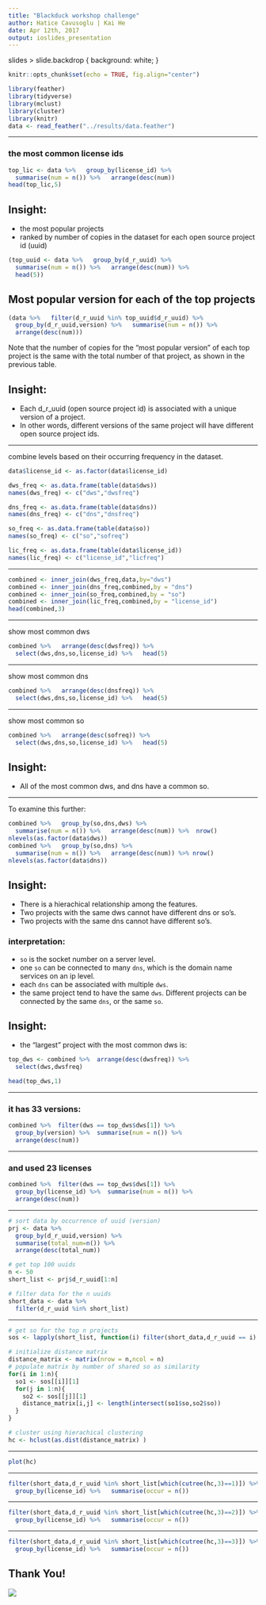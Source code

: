 ```yaml
---
title: "Blackduck workshop challenge"
author: Hatice Cavusoglu | Kai He
date: Apr 12th, 2017
output: ioslides_presentation
---
```


slides > slide.backdrop {
  background: white;
}

```r
knitr::opts_chunk$set(echo = TRUE, fig.align="center")

library(feather)
library(tidyverse)
library(mclust)
library(cluster)
library(knitr)
data <- read_feather("../results/data.feather")
```

-----

### the most common license ids

```r
top_lic <- data %>%   group_by(license_id) %>% 
  summarise(num = n()) %>%   arrange(desc(num))
head(top_lic,5)
```

## Insight: 
- the most popular projects
- ranked by number of copies in the dataset for each open source project id (uuid)
```r
(top_uuid <- data %>%   group_by(d_r_uuid) %>% 
  summarise(num = n()) %>%   arrange(desc(num)) %>% 
  head(5))
```

## Most popular version for each of the top projects

```r
(data %>%   filter(d_r_uuid %in% top_uuid$d_r_uuid) %>% 
  group_by(d_r_uuid,version) %>%   summarise(num = n()) %>% 
  arrange(desc(num)))
```
Note that the number of copies for the "most popular version" of each top project is the same with the total number of that project, as shown in the previous table.

## Insight: 
- Each d_r_uuid (open source project id) is associated with a unique version of a project. 
- In other words, different versions of the same project will have different open source project ids.

-----

combine levels based on their occurring frequency in the dataset.

```r
data$license_id <- as.factor(data$license_id)

dws_freq <- as.data.frame(table(data$dws))
names(dws_freq) <- c("dws","dwsfreq")

dns_freq <- as.data.frame(table(data$dns))
names(dns_freq) <- c("dns","dnsfreq")

so_freq <- as.data.frame(table(data$so))
names(so_freq) <- c("so","sofreq")

lic_freq <- as.data.frame(table(data$license_id))
names(lic_freq) <- c("license_id","licfreq")
```

-----

```r
combined <- inner_join(dws_freq,data,by="dws")
combined <- inner_join(dns_freq,combined,by = "dns")
combined <- inner_join(so_freq,combined,by = "so")
combined <- inner_join(lic_freq,combined,by = "license_id")
head(combined,3)
```

-----

show most common dws
```r
combined %>%   arrange(desc(dwsfreq)) %>%
  select(dws,dns,so,license_id) %>%   head(5)
```

-----

show most common dns
```r
combined %>%   arrange(desc(dnsfreq)) %>%
  select(dws,dns,so,license_id) %>%   head(5)
```

-----

show most common so
```r
combined %>%   arrange(desc(sofreq)) %>%
  select(dws,dns,so,license_id) %>%   head(5)
```

## Insight: 
- All of the most common dws, and dns have a common so.

-----

To examine this further:

```r
combined %>%   group_by(so,dns,dws) %>%
  summarise(num = n()) %>%   arrange(desc(num)) %>%  nrow()
nlevels(as.factor(data$dws))
combined %>%   group_by(so,dns) %>%
  summarise(num = n()) %>%   arrange(desc(num)) %>% nrow()
nlevels(as.factor(data$dns))
```

## Insight: 
- There is a hierachical relationship among the features. 
- Two projects with the same dws cannot have different dns or so's. 
- Two projects with the same dns cannot have different so's.

### interpretation:

- `so` is the socket number on a server level. 
- one `so` can be connected to many `dns`, which is the domain name services on an ip level. 
- each `dns` can be associated with multiple `dws`.
- the same project tend to have the same `dws`. Different projects can be connected by the same `dns`, or the same `so`.

## Insight: 
- the "largest" project with the most common dws is:
```r
top_dws <- combined %>%  arrange(desc(dwsfreq)) %>%
  select(dws,dwsfreq)

head(top_dws,1)
```

-----

### it has 33 versions:
```r
combined %>%  filter(dws == top_dws$dws[1]) %>%
  group_by(version) %>%  summarise(num = n()) %>%
  arrange(desc(num))
```

-----

### and used 23 licenses
```r
combined %>%  filter(dws == top_dws$dws[1]) %>%
  group_by(license_id) %>%  summarise(num = n()) %>%
  arrange(desc(num))
```

-----

```r
# sort data by occurrence of uuid (version)
prj <- data %>%
  group_by(d_r_uuid,version) %>%
  summarise(total_num=n()) %>%
  arrange(desc(total_num))

# get top 100 uuids
n <- 50
short_list <- prj$d_r_uuid[1:n]

# filter data for the n uuids
short_data <- data %>%
  filter(d_r_uuid %in% short_list)
```

-----

```r
# get so for the top n projects
sos <- lapply(short_list, function(i) filter(short_data,d_r_uuid == i) %>% select(so) %>% unique())

# initialize distance matrix
distance_matrix <- matrix(nrow = n,ncol = n)
# populate matrix by number of shared so as similarity
for(i in 1:n){
  so1 <- sos[[i]][1]
  for(j in 1:n){
    so2 <- sos[[j]][1]
    distance_matrix[i,j] <- length(intersect(so1$so,so2$so))
  }
}

# cluster using hierachical clustering
hc <- hclust(as.dist(distance_matrix) )
```

-----

```r
plot(hc)
```

-----

```r
filter(short_data,d_r_uuid %in% short_list[which(cutree(hc,3)==1)]) %>% 
  group_by(license_id) %>%   summarise(occur = n())
```

-----

```r
filter(short_data,d_r_uuid %in% short_list[which(cutree(hc,3)==2)]) %>% 
  group_by(license_id) %>%   summarise(occur = n())
```

-----

```r
filter(short_data,d_r_uuid %in% short_list[which(cutree(hc,3)==3)]) %>% 
  group_by(license_id) %>%   summarise(occur = n())
```

## Thank You!

![](questions.jpg)